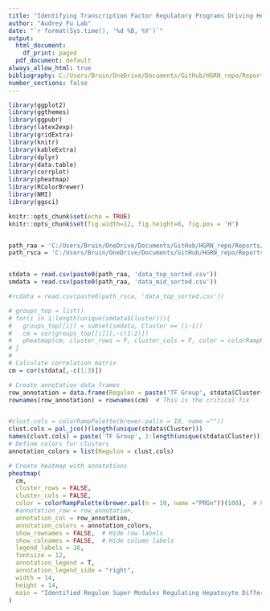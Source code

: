 ```yaml
---
title: "Identifying Transcription Factor Regulatory Programs Driving Hepatocyte Cell Differentiation "
author: "Audrey Fu Lab"
date: "`r format(Sys.time(), '%d %B, %Y')`"
output:
  html_document:
    df_print: paged
  pdf_document: default
always_allow_html: true
bibliography: C:/Users/Bruin/OneDrive/Documents/GitHub/HGRN_repo/Reports/Report_1_27_2025/report_refs.bib
number_sections: false
---
```


```r

library(ggplot2)
library(ggthemes)
library(ggpubr)
library(latex2exp)
library(gridExtra)
library(knitr)
library(kableExtra)
library(dplyr)
library(data.table)
library(corrplot)
library(pheatmap)
library(RColorBrewer)
library(NMI)
library(ggsci)

knitr::opts_chunk$set(echo = TRUE)
knitr::opts_chunk$set(fig.width=12, fig.height=8, fig.pos = 'H')


path_raa = 'C:/Users/Bruin/OneDrive/Documents/GitHub/HGRN_repo/Reports/Report_2_13_2025/Output/applications/REGULON_DM/'
path_rsca = 'C:/Users/Bruin/OneDrive/Documents/GitHub/HGRN_repo/Reports/Report_2_13_2025/Output/applications/REGULON_DM_SC/'


stdata = read.csv(paste0(path_raa, 'data_top_sorted.csv'))
smdata = read.csv(paste0(path_raa, 'data_mid_sorted.csv'))

#rcdata = read.csv(paste0(path_rsca, 'data_top_sorted.csv'))

```









```r

# groups_top = list()
# for(i in 1:length(unique(smdata$Cluster))){
#   groups_top[[i]] = subset(smdata, Cluster == (i-1))
#   cm = cor(groups_top[[i]][,-c(1:2)])
#   pheatmap(cm, cluster_rows = F, cluster_cols = F, color = colorRampPalette(brewer.pal(n = 10, name ="PRGn"))(100))
# }
# 
# Calculate correlation matrix
cm = cor(stdata[,-c(1:3)])

# Create annotation data frames
row_annotation = data.frame(Regulon = paste('TF Group', stdata$Cluster+1))
rownames(row_annotation) = rownames(cm)  # This is the critical fix


#clust.cols = colorRampPalette(brewer.pal(n = 10, name =""))
clust.cols = pal_jco()(length(unique(stdata$Cluster)))
names(clust.cols) = paste('TF Group', 1:length(unique(stdata$Cluster)))
# Define colors for clusters
annotation_colors = list(Regulon = clust.cols)

# Create heatmap with annotations
pheatmap(
  cm,
  cluster_rows = FALSE, 
  cluster_cols = FALSE,
  color = colorRampPalette(brewer.pal(n = 10, name ="PRGn"))(100),  # Fixed color palette syntax
  #annotation_row = row_annotation,
  annotation_col = row_annotation,
  annotation_colors = annotation_colors,
  show_rownames = FALSE,  # Hide row labels
  show_colnames = FALSE,  # Hide column labels
  legend_labels = 16,
  fontsize = 12,
  annotation_legend = T,
  annotation_legend_side = "right",
  width = 14, 
  height = 14,
  main = "Identified Regulon Super Modules Regulating Hepatocyte Differention"
)

```












```r

```














```r

```
















```r

```













```r

```



